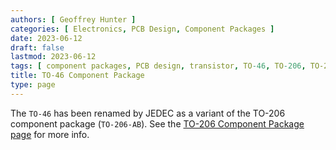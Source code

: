 ```yaml
---
authors: [ Geoffrey Hunter ]
categories: [ Electronics, PCB Design, Component Packages ]
date: 2023-06-12
draft: false
lastmod: 2023-06-12
tags: [ component packages, PCB design, transistor, TO-46, TO-206, TO-206AB ]
title: TO-46 Component Package
type: page
---
```


The `TO-46` has been renamed by JEDEC as a variant of the TO-206 component package (`TO-206-AB`). See the [TO-206 Component Package page](/pcb-design/component-packages/to-206-component-package/) for more info.
